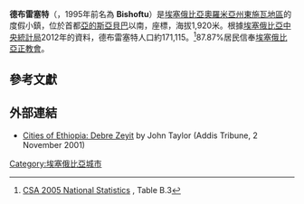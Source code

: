 {{Infobox Settlement
|official_name          = 德布雷塞特
|other_name             = 
|native_name            =  ቢሾፍቱ<!-- for cities whose native name is not in English -->
|nickname               = 
|settlement_type        = 
|motto                  = 
|image_skyline          = 
|imagesize              = 
|image_caption          = 
|image_flag             = 
|flag_size              =
|image_seal             = 
|seal_size              =
|image_shield           = 
|shield_size            =
|city_logo              =
|citylogo_size          =
|image_map              =
|mapsize                = 
|map_caption            = 
|image_map1             = 
|mapsize1               = 
|map_caption1           = 
|pushpin_map            = Ethiopia
|pushpin_label_position = <!-- the position of the pushpin label: left, right, top, bottom, none -->
|pushpin_map_caption    = 在埃塞俄比亞的位置
|pushpin_mapsize        =
|subdivision_type       = 國家
|subdivision_name       = {{flagcountry|Ethiopia}}
|subdivision_type1      = 州
|subdivision_name1      = [[奧羅米亞州|奧羅米亞州]]
|subdivision_type2      = 地區
|subdivision_name2      = [[東施瓦地區|東施瓦地區]]
|subdivision_type3      = 
|subdivision_name3      = 
|subdivision_type4      = 
|subdivision_name4      = 
|government_footnotes   =
|government_type        =
|leader_title           = 
|leader_name            = 
|leader_title1          =  <!-- for places with, say, both a mayor and a city manager -->
|leader_name1           =
|leader_title2          =
|leader_name2           =
|leader_title3          =
|leader_name3           =
|leader_title4          =
|leader_name4           =
|established_title      =  
|established_date       = 
|established_title2     =  <!-- Incorporated (town) -->
|established_date2      = 
|established_title3     =  <!-- Incorporated (city) -->
|established_date3      = 

|unit_pref                = <!--Enter: Imperial, if Imperial (metric) is desired-->
|area_footnotes           =
|area_total_km2           = <!-- ALL fields dealing with a measurements are subject to automatic unit conversion-->
|area_land_km2            = <!--See table @ Template:Infobox Settlement for details on automatic unit conversion-->
|area_water_km2           = 
|area_total_sq_mi         = 
|area_land_sq_mi          = 
|area_water_sq_mi         = 
|area_water_percent       = 
|area_urban_km2           = 
|area_urban_sq_mi         = 
|area_metro_km2           = 
|area_metro_sq_mi         = 
|population_as_of               = 2012年
|population_footnotes           = 
|population_note                = 
|population_total               = 171,115
|population_density_km2         = 
|population_density_sq_mi       = 
|population_metro               =
|population_density_metro_km2   =
|population_density_metro_sq_mi =
|population_urban               = 
|population_density_urban_km2   =
|population_density_urban_sq_mi =
|population_blank1_title        =
|population_blank1              =
|population_density_blank1_km2 =   
|population_density_blank1_sq_mi = 
|timezone               = [[東非時間|東非時間]]
|utc_offset             = +3
|timezone_DST           = 
|utc_offset_DST         = 
|latd=8 |latm=45 |latNS=N
|longd=38 |longm=59 |longEW=E
|elevation_footnotes    =  <!--for references: use <ref> </ref> tags-->
|elevation_m            = 1920
|elevation_ft           = 
|postal_code_type       =  <!-- enter ZIP code, Postcode, Post code, Postal code... -->
|postal_code            =
|area_code              =
|blank_name             =
|blank_info             =
|blank1_name            =
|blank1_info            =
|website                = 
|footnotes              = 
}} <!-- Infobox ends; main text of article begins on next line -->

'''德布雷塞特'''（{{lang-am|ቢሾፍቱ|'''Debre Zeyit''' 或 '''Debre Zeit'''}}，1995年前名為 '''Bishoftu'''）是[[埃塞俄比亞|埃塞俄比亞]][[奧羅米亞州|奧羅米亞州]][[東施瓦地區|東施瓦地區]]的度假小鎮，位於首都[[亞的斯亞貝巴|亞的斯亞貝巴]]以南，座標{{Coord|8|45|N|38|59|E}}，海拔1,920米。根據[[埃塞俄比亞中央統計局|埃塞俄比亞中央統計局]]2012年的資料，德布雷塞特人口約171,115。<ref>[http://www.csa.gov.et/text_files/2005_national_statistics.htm CSA 2005 National Statistics] {{webarchive|url=https://web.archive.org/web/20061123121716/http://www.csa.gov.et/text_files/2005_national_statistics.htm |date=2006-11-23 }}, Table B.3</ref>87.87%居民信奉[[埃塞俄比亞正教會|埃塞俄比亞正教會]]。

==參考文獻==
{{reflist}}

==外部連結==
* [https://web.archive.org/web/20070607112330/http://www.addistribune.com/Archives/2001/11/02-11-01/CITIES.htm Cities of Ethiopia: Debre Zeyit] by John Taylor (Addis Tribune, 2 November 2001)

{{Authority control}}
[[Category:埃塞俄比亞城市|Category:埃塞俄比亞城市]]
